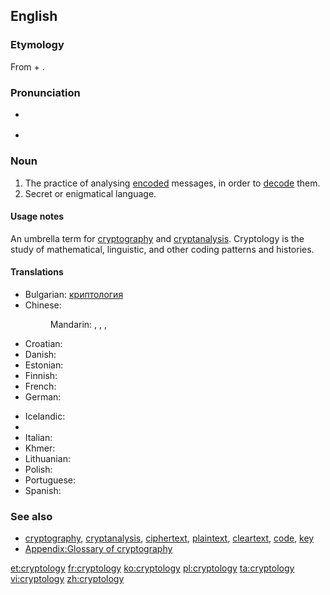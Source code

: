 ==English==

===Etymology===
From {{etyl|grc|en}} {{term|κρυπτός||hidden|tr=kryptós|lang=grc|sc=polytonic}} + {{term|λόγος||word|tr=logos|lang=grc|sc=polytonic}}.

===Pronunciation===
* {{a|UK}} {{IPA|/krɪpˈtɒl.ə.dʒi/}}
* {{a|US}} {{IPA|/krɪpˈtɑ.lə.dʒi/}}

===Noun===
{{en-noun|-}}

# The practice of analysing [[encode|encoded]] messages, in order to [[decode]] them.
# Secret or enigmatical language.
#: {{rfquotek|Johnson}}

====Usage notes====
An umbrella term for [[cryptography]] and [[cryptanalysis]]. Cryptology is the study of mathematical, linguistic, and other coding patterns and histories.

====Translations====
{{trans-top|practice of analysing messages}}
* Bulgarian: [[криптология]] {{f}}
* Chinese:
*: Mandarin: {{t|cmn|密碼學|sc=Hani}}, {{t|cmn|密码学|tr=mìmǎxué|sc=Hani}}, {{t|cmn|密码术|sc=Hani}}, {{t|cmn|密码术|tr=mìmǎshù|sc=Hani}}
* Croatian: {{t-|hr|kriptologija|f}}
* Danish: {{t-|da|Kryptologi}}
* Estonian: {{t+|et|krüptoloogia}}
* Finnish: {{t+|fi|kryptologia}}
* French: {{t+|fr|cryptologie|f}}
* German: {{t+|de|Kryptologie|f}}
{{trans-mid}}
* Icelandic: {{t-|is|dulmálsfræði|f}}
* {{trreq|io}}
* Italian: {{t+|it|crittologia|f}}
* Khmer: {{t-|km|រហស្សវិទ្យា|tr=rea’hahsa’ vityie|sc=Khmr}}
* Lithuanian: {{t-|lt|kriptologija|f|xs=Lithuanian}}
* Polish: {{t-|pl|kryptologia|f}}
* Portuguese: {{t-|pt|criptologia|f}}
* Spanish: {{t-|es|criptología|f}}
{{trans-bottom}}

===See also===
* [[cryptography]], [[cryptanalysis]], [[ciphertext]], [[plaintext]], [[cleartext]], [[code]], [[key]]
* [[Appendix:Glossary of cryptography]]

[[et:cryptology]]
[[fr:cryptology]]
[[ko:cryptology]]
[[pl:cryptology]]
[[ta:cryptology]]
[[vi:cryptology]]
[[zh:cryptology]]